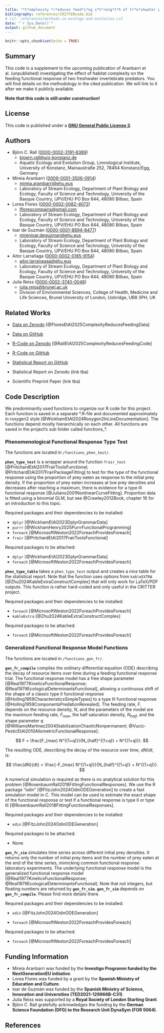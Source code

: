 ```yaml
---
title: "*C*omplexity *r*educes feed*i*ng s*t*reng*t*h of fr*e*shwater p*r*edators (CRITTER, Code Repository)"
bibliography: references/CRITTERcode.bib
# csl: references/methods-in-ecology-and-evolution.csl
date: "`r Sys.Date()`"
output: github_document
---
```


```r
knitr::opts_chunk$set(echo = TRUE)
```

## Summary

This code is a supplement to the upcoming publication of Aranbarri et al. (unpublished) investigating the effect of habitat complexity on the feeding functional response of two freshwater invertebrate predators. You will find details on the methodology in the cited publication. We will link to it after we make it publicly available.

**Note that this code is still under construction!**

## License

This code is published under a [**GNU General Public License 3**](https://www.gnu.org/licenses/gpl-3.0.html).

## Authors

-   Björn C. Rall ([0000-0002-3191-8389](https://orcid.org/0000-0002-3191-8389))
    -   [bjoern.rall@uni-konstanz.de](bjoern.rall@uni-konstanz.de)
    -   Aquatic Ecology and Evolution Group, Limnological Institute, University of Konstanz, Mainaustraße 252, 78464 Konstanz/Egg, Germany
-   Mireia Aranbarri ([0009-0001-3506-0914](https://orcid.org/0009-0001-3506-0914))
    -   [mireia.arambarri@ehu.eus](mireia.arambarri@ehu.eus)
    -   Laboratory of Stream Ecology, Department of Plant Biology and Ecology, Faculty of Science and Technology, University of the Basque Country, UPV/EHU PO Box 644, 48080 Bilbao, Spain
-   Lorea Flores ([0000-0002-0082-4072](https://orcid.org/0000-0002-0082-4072))
    -   [lflorescompains@gmail.com](lflorescompains@gmail.com)
    -   Laboratory of Stream Ecology, Department of Plant Biology and Ecology, Faculty of Science and Technology, University of the Basque Country, UPV/EHU PO Box 644, 48080 Bilbao, Spain
-   Ioar de Guzmán ([0000-0001-8894-8477](https://orcid.org/0000-0001-8894-8477))
    -   [mirenioar.deguzman@ehu.eus](mirenioar.deguzman@ehu.eus)
    -   Laboratory of Stream Ecology, Department of Plant Biology and Ecology, Faculty of Science and Technology, University of the Basque Country, UPV/EHU PO Box 644, 48080 Bilbao, Spain
-   Aitor Larrañaga ([0000-0002-0185-9154](https://orcid.org/0000-0002-0185-9154))
    -   [aitor.larranagaa@ehu.eus](aitor.larranagaa@ehu.eus)
    -   Laboratory of Stream Ecology, Department of Plant Biology and Ecology, Faculty of Science and Technology, University of the Basque Country, UPV/EHU PO Box 644, 48080 Bilbao, Spain
-   Julia Reiss ([0000-0002-3740-0046](https://orcid.org/0000-0002-3740-0046))
    -   [julia.reiss@brunel.ac.uk](julia.reiss@brunel.ac.uk)
    -   Division of Environmental Sciences, College of Health, Medicine and Life Sciences, Brunel University of London, Uxbridge, UB8 3PH, UK

## Related Works

-   [Data on Zenodo](https://doi.org/10.5281/zenodo.14891980) [@FloresEtAl2025ComplexityReducesFeedingData]

-   [Data on GitHub](https://github.com/b-c-r/CRITTERdata)

-   [R-Code on Zenodo](https://doi.org/10.5281/zenodo.14894598) [@RallEtAl2025ComplexityReducesFeedingCode]

-   [R-Code on GitHub](https://github.com/b-c-r/CRITTERdata)

-   [Statistical Report on GitHub](https://github.com/b-c-r/CRITTERstatistics)

-   Statistical Report on Zenodo (link tba)

-   Scientific Preprint Paper (link tba)

## Code Description

We predominantly used functions to organize our R code for this project. Each function is saved in a separate \*.R-file and documented approximately in roxygen2 style [@WickhamEtAl2024Roxygen2InLineDocumentation]. The functions depend mostly hierarchically on each other. All functions are saved in the project's sub folder called functions_*.

### Phenomenological Functional Response Type Test

The functions are located in `/functions_phen_test/`.

**`phen_type_test`** is a wrapper around the function `frair_test` [@PritchardEtAl2017FrairToolsFunctional; @PritchardEtAl2017FrairPackageFitting] to test for the type of the functional response using the proportion of prey eaten as response to the initial prey density. If the proportion of prey eaten increases at low prey densities and decreases after reaching a maximum, there is evidence for a type III functional response [@Juliano2001NonlinearCurveFitting]. Proportion data is fitted using a binomial GLM, but see @Crawley2012Book, chapter 16 for an introduction to this topic.

Required packages and their dependencies to be installed:

- `dplyr` [@WickhamEtAl2023DplyrGrammarData]
- `purrr` [@WickhamHenry2025PurrrFunctionalProgramming]
- `foreach` [@MicrosoftWeston2022ForeachProvidesForeach]
- `frair` [@PritchardEtAl2017FrairToolsFunctional]

Required packages to be attached:

- `dplyr` [@WickhamEtAl2023DplyrGrammarData]
- `foreach` [@MicrosoftWeston2022ForeachProvidesForeach]

**`phen_type_table`** takes a `phen_type_test` output and creates a nice table for the statistical report. Note that the function uses options from `kableEXTRA` [@Zhu2024KableExtraConstructComplex] that will only work for LaTeX/PDF outputs. This function is rather hard-coded and only useful in the CRITTER project.

Required packages and their dependencies to be installed:

- `foreach` [@MicrosoftWeston2022ForeachProvidesForeach]
- `kableExtra` [@Zhu2024KableExtraConstructComplex]

Required packages to be attached:

- `foreach` [@MicrosoftWeston2022ForeachProvidesForeach]

### Generalized Functional Response Model Functions

The functions are located in `/functions_gen_fr/`.

**`gen_fr_compile`** compiles the ordinary differential equation (ODE) describing the decay of resource items over time during a feeding functional response trial. The functional response model has a free shape parameter [@Real1977KineticsFunctionalResponse; @Real1979EcologicalDeterminantsFunctional], allowing a continuous shift of the shape of a classic type II functional response [@Holling1959CharacteristicsSimpleTypes] to a type III functional response [@Holling1959ComponentsPredationRevealed]. The feeding rate, $F$, depends on the resource density, $N$, and the parameters of the model are the maximum feeding rate, $F_{max}$, the half saturation density, $N_{half}$, and the shape parameter $q$ [@WilliamsMartinez2004StabilizationChaoticNonpermanent; @Vucic-PesticEtAl2010AllometricFunctionalResponse]:

$$
F = \frac{F_{max}  N^{(1+q)}}{N_{half}^{(1+q)} + N^{(1+q)}}.
$$

The resulting ODE, describing the decay of the resource over time, $dN/dt$, is:

$$
\frac{dN}{dt} =  \frac{-F_{max}  N^{(1+q)}}{N_{half}^{(1+q)} + N^{(1+q)}}.
$$

A numerical simulation is required as there is no analytical solution for this problem [@RosenbaumRall2018FittingFunctionalResponses]. We use the R package “odin” [@FitzJohn2024OdinODEGeneration] to create a fast simulation model in C. This model can be used to estimate the exact shape of the functional response or test if a functional response is type II or type III [@RosenbaumRall2018FittingFunctionalResponses].

Required packages and their dependencies to be installed:

- `odin` [@FitzJohn2024OdinODEGeneration]

Required packages to be attached:

- None

**`gen_fr_sim`** simulates time series across different initial prey densities. It returns only the number of initial prey items and the number of prey eaten at the end of the time series, mimicking common functional response laboratory experiments. The underlying functional response model is the generalized functional response model [@Real1977KineticsFunctionalResponse; @Real1979EcologicalDeterminantsFunctional]. Note that not integers, but floating numbers are returned by **`gen_fr_sim`**. **`gen_fr_sim`** depends on **`gen_fr_compile`**. Please find more details there.


Required packages and their dependencies to be installed:

- `odin` [@FitzJohn2024OdinODEGeneration]

- `foreach` [@MicrosoftWeston2022ForeachProvidesForeach]

Required packages to be attached:

- `foreach` [@MicrosoftWeston2022ForeachProvidesForeach]

## Funding Information

-   Mireia Aranbarri was funded by the **Investigo Programm funded by the NextGenerationEU initiative**.
-   Lorea Flores was funded by a grant by the **Spanish Ministry of Education and Culture**.
-   Ioar de Guzmán was funded by the **Spanish Ministry of Science, Innovation and Universities (TED2021-129966B-C31)**.
-   Julia Reiss was supported by a **Royal Society of London Starting Grant**.
-   Björn C. Rall gratefully acknowledges the funding by the **German Science Foundation (DFG) to the Research Unit DynaSym (FOR 5064)**.

## References
